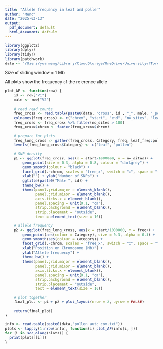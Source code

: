```yaml
---
title: "Allele frequency in leaf and pollen"
author: "Meng"
date: "2025-03-13"
output:
  pdf_document: default
  html_document: default
---
```


```r
library(ggplot2)
library(dplyr)
library(tidyr)
library(patchwork)
data <- "/Users/yuanmeng/Library/CloudStorage/OneDrive-UniversityofToronto/Manuscripts/pollen_competition/"
```


Size of sliding window = 1 Mb

All plots show the frequency of the reference allele

```r
plot_AF <- function(row) {
    id <- row["V1"]
    male <- row["V2"]
    
    # read read counts
    freq_cross <- read.table(paste0(data, "cross", id , "_", male, "_pollen.vcf.freq"))
    colnames(freq_cross) <- c("chrom", "start", "end", "no_sites", "leaf_freq", "pollen_freq")
    freq_cross <- freq_cross %>% filter(no_sites > 100)
    freq_cross$chrom <- factor(freq_cross$chrom)
    
    # prepare for plots
    freq_long_cross <- gather(freq_cross, Category, freq, leaf_freq:pollen_freq, factor_key = TRUE)
    levels(freq_long_cross$Category) <- c("leaf", "pollen")

    # SNP density
    p1 <- ggplot(freq_cross, aes(x = start/1000000, y = no_sites)) +
        geom_point(size = 0.3, alpha = 0.8, colour = "darkgrey") + 
        geom_smooth(colour = "black") +
        facet_grid(.~chrom, scales = "free_x", switch = "x", space = "free_x") + 
        xlab("") + ylab("Number of SNPs") + 
        ggtitle(paste0("Male ", id)) + 
        theme_bw() + 
        theme(panel.grid.major = element_blank(), 
              panel.grid.minor = element_blank(), 
              axis.ticks.x = element_blank(), 
              panel.spacing = unit(0.1, "cm"),
              strip.background = element_blank(), 
              strip.placement = "outside",
              text = element_text(size = 10))

    # allele frequency
    p2 <- ggplot(freq_long_cross, aes(x = start/1000000, y = freq)) +
        geom_point(aes(colour = Category), size = 0.3, alpha = 0.3) + 
        geom_smooth(aes(colour = Category)) + 
        facet_grid(.~chrom, scales = "free_x", switch = "x", space = "free_x") +  
        xlab("Position on Chromosome (Mb)") + 
        ylab("Allele frequency") + 
        theme_bw() + 
        theme(panel.grid.major = element_blank(), 
              panel.grid.minor = element_blank(), 
              axis.ticks.x = element_blank(), 
              panel.spacing = unit(0.1, "cm"),
              strip.background = element_blank(), 
              strip.placement = "outside",
              text = element_text(size = 10))

    # plot together
    final_plot <- p1 + p2 + plot_layout(nrow = 2, byrow = FALSE)
    
    return(final_plot)
}

```


```r
info <- read.table(paste0(data,"pollen_auto_cov.txt"))
plots <- lapply(1:nrow(info), function(i) plot_AF(info[i, ]))
for (i in seq_along(plots)) {
  print(plots[[i]])
}
```


